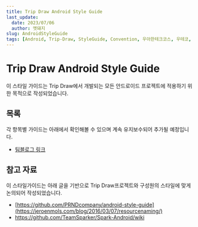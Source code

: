 ```yaml
---
title: Trip Draw Android Style Guide
last_update:
  date: 2023/07/06
  author: 멧돼지
slug: AndroidStyleGuide
tags: [Android, Trip-Draw, StyleGuide, Convention, 우아한테크코스, 우테코, 멧돼징, 핑구, 수달]
---
```


# Trip Draw Android Style Guide

이 스타일 가이드는 Trip Draw에서 개발되는 모든 안드로이드 프로젝트에 적용하기 위한 목적으로 작성되었습니다.

## 목록

각 항목별 가이드는 아래에서 확인해볼 수 있으며 계속 유지보수되어 추가될 예정입니다.

- [팀블로그 링크](http://localhost:3000/docs/android/android_read_me.mdx)

## 참고 자료

이 스타일가이드는 아래 글을 기반으로 Trip Draw프로젝트와 구성원의 스타일에 맞게 논의되어 작성되었습니다.

- [https://github.com/PRNDcompany/android-style-guide](https://jeroenmols.com/blog/2016/03/07/resourcenaming/)
- https://github.com/TeamSparker/Spark-Android/wiki

  